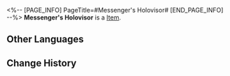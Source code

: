 <%-- [PAGE_INFO]
PageTitle=#Messenger's Holovisor#
[END_PAGE_INFO] --%>
{{Item Infobox
|id          = 41141
|image       = Item Messenger's Holovisor.png
|type        = 
|invCategory = Relics
|rarity      = 3
|effect      = 
|description = The shape is exactly like a ski goggle. Not only does it have anti-glare properties, it can also be used to watch virtual live streams.
|source1     = [[Cavern of Corrosion: Alchemy Commission]]
}}
'''Messenger's Holovisor''' is a [[Item]].

==Other Languages==
{{Other Languages
|en   = Messenger's Holovisor
|zhs  = 信使的全息目镜
|zht  = 信使的全像目鏡
|ja   = メッセンジャーのホログラフィーゴーグル
|ko   = 메신저의 홀로그램 고글
|es   = Visor holográfico del mensajero
|fr   = Holoviseur de messager
|ru   = Головизоры вестника
|th   = Messenger's Holovisor
|vi   = Kính Thông Tin Của Tín Sứ
|de   = Holobrille des Boten
|id   = Messenger's Holovisor
|pt   = Hololente do Mensageiro
}}

==Change History==
{{Change History|2.0}}